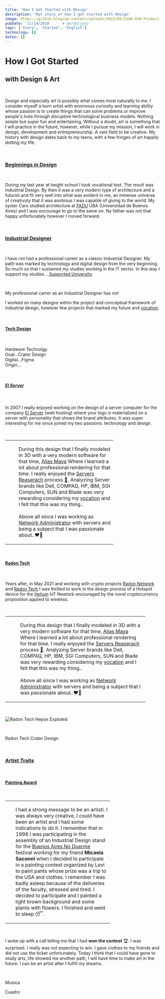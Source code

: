 ```yaml
---
title: 'How I Got Started with Design'
description: 'Myt story of how I got started with design'
image: https://github.blog/wp-content/uploads/2023/05/1200.630-Productivity-wLogo@2x.png?resize=1600%2C850
pubDate: '11/14/2010'     # mm/dd/yyyy
tags: ['Story', 'Started', 'English']
technology: []
dates: {}
---
```


# How I Got Started
## with Design & Art

<br/>

Design and especially art is possibly what comes most naturally to me. I consider myself a born artist with enormous curiosity and learning ability whose passion is to create things that can solve problems or improve people's lives through disruptive technological business models. Nothing simple but super fun and entertaining. Without a doubt, art is something that I will practice in the future, however, while I pursue my mission, I will work in design, development and entrepreneurship. A vast field to be creative. My history with design dates back to my teens, with a few fringes of art happily dotting my life.

<br/>

### [Beginnings in Design](#beginnings-in-design)

<br/>

During my last year at height school I took vocational test. The result was Industrial Design. By then it was a very modern type of architecture and a futurist and fit very well into what was evident in me, an inmense universe of creativuty that it was aovbious I was capable of giving to the world. My syster Caro studied architecture at <a href="https://www.fadu.uba.ar/" target="_blank">FADU</a> UBA (Universidad de Buenos Aires) and I was encourage to go to the same on. Ny father was not that happy unfortunately however I moved forward.

<br/>

### [Industrial Designer](#industrial-designer)

<br/>

I have not had a professional career as a classic Industrial Designer. My path was marked by technology and digital design from the very beginning. So much so that I sustained my studies working in the IT sector. In this way I support my studies ...<a href="/started/technology#supported-university" target="_blank">Supported University</a>.

<br/>

My professional carrer as an Industrial Designer has not

I worked on many designs within the project and conceptual framework of industrial design, however few projects that marked my future and <a href="/started/technology#vocation" target="_balnk">vocation</a>.

<br/>

#### [Tech Design](#tech-design)

<br/>

Hardware Technolgy
<br/>
Goal...Crater Design
<br/>
Digital...Figma
<br/>
Origin...

<br/>

##### [El Server](#el-server)

<br/>

In 2007 I really enjoyed working on the design of a server computer for the company <a href="https://elserver.com" target="_balnk">El Server</a> (web hosting) where your logo is materialized on a server with personality that shows the brand attributes. It was super interesting for me since joined my two passions: technology and design.

<br/>

<table>
    <tr>
        <td>
          <JImage src="/images/started/design/design_server.png" width="600px" height="445px"></JImage>
        </td>
        <td>
          <p style="width: 300px; padding-left: 20px;">During this design that I finally modeled in 3D with a very modern software for that time, <a href="https://en.wikipedia.org/wiki/Autodesk_Maya" target="_balnk">Alias Maya</a> Where I learned a lot about professional rendering for that time. I really enjoyed the <a href="/images/started/design/design_elserver_reserch.pdf" target="_balnk">Servers Reaserach</a> process <a href="/images/started/design/design_elserver_reserch.pdf" target="_balnk">📁</a>. Analyzing Server brands like Dell, COMPAQ, HP, IBM, SGI Computers, SUN and Blade was very rewarding considering my <a href="/started/technology#vocation" target="_balnk">vocation</a> and I felt that this was my thing.. <br/>
          <br/> Above all since I was working as <a href="/started/technology#network-administrator" target="_balnk">Network Administrator</a> with servers and being a subject that I was passionate about..❤️‍🔥</p>
        </td>
    </tr>
</table>

<br/>

#### [Radon Tech](#radon-tech)

<br/>

Years after, in May 2021 and working  with crypto projects <a href="/previous/radon#radon-network" target="_balnk">Radon Network</a> and <a href="/previous/radon#radon-tech" target="_balnk">Radon Tech</a> I was thrilled to work in the design process of a Hotspot device for the <a href="https://helium.com" target="_balnk">Helium</a> IoT Newtork encouraged by the novel cryptocurrency proposition applied to wireless.

<br/>

<table>
    <tr>
        <td>
          <JImage style="padding-left: 5px;" src="/images/previous/radon/radon_tech_hepox_indoors.png" width="397px" height="px"></JImage>
        </td>
        <td>
          <p style="width: 400px; padding-left: 20px;">During this design that I finally modeled in 3D with a very modern software for that time, <a href="https://en.wikipedia.org/wiki/Autodesk_Maya" target="_balnk">Alias Maya</a> Where I learned a lot about professional rendering for that time. I really enjoyed the <a href="/images/started/design/design_elserver_reserch.pdf" target="_balnk">Servers Reaserach</a> process <a href="/images/started/design/design_elserver_reserch.pdf" target="_balnk">📁</a>. Analyzing Server brands like Dell, COMPAQ, HP, IBM, SGI Computers, SUN and Blade was very rewarding considering my <a href="/started/technology#vocation" target="_balnk">vocation</a> and I felt that this was my thing.. <br/>
          <br/> Above all since I was working as <a href="/started/technology#network-administrator" target="_balnk">Network Administrator</a> with servers and being a subject that I was passionate about..❤️‍🔥</p>
        </td>
    </tr>
</table>

<br/>

![Radon Tech Hepox Exploted](/images/previous/radon/radon_tech_hepox_exploted.png)

<br/>

Radon Tech
Crater Design


<br/>

### [Artist Traits](#artist-traits)

<br/>

#### [Painting Award](#painting-award)

<br/>

<table>
    <tr>
        <td>
          <JImage src="/images/started/design/design_buenos_aires_no_duerme.png" width="374px" height="408px"></JImage>
        </td>
        <td>
          <p style="width: 300px; padding-left: 10px;"> I had a strong message to be an artisti. I was always very creative, I could have been an artist and I had some indications to do it. I remember that in 1998 I was participating in the assembly of an Industrial Design stand for the <a href="https://www.lanacion.com.ar/sociedad/comenzo-buenos-aires-no-duerme-98-nid104473/" target="">Buenos Aires No Duerme</a> festival working for my friend <b>Micaela Saconni</b> when I decided to participate in a painting contest organized by Levi to paint pants whose prize was a trip to the USA and clothes. I remember I was badly asleep because of the deliveries of the faculty, stressed and tired. I decided to participate and I painted a light brown background and some plants with flowers. I finished and went to sleep 😴.</p>
        </td>
    </tr>
</table>

<br/>

I woke up with a call telling me that I had <b>won the contest</b> 🏆. I was surprised. I really was not expecting to win. I gave clothes to my friends and did not use the ticket unfortunately. Today I think that I could have gone to study arts, life showed me another path, I will have time to make art in the future. I can be an artist after I fulfill my dreams.

<br/>



Musica


Cuadro



